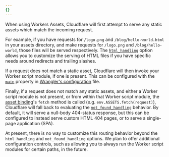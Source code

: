 ```yaml
---
{}
---
```


When using Workers Assets, Cloudflare will first attempt to serve any static assets which match the incoming request.

For example, if you have requests for `/logo.png` and `/blog/hello-world.html` in your assets directory, and make requests for `/logo.png` and `/blog/hello-world`, those files will be served respectively. The [`html_handling`](/workers/static-assets/routing/#html_handling) option allows you to customize the serving of HTML files if you have specific needs around redirects and trailing slashes.

If a request does not match a static asset, Cloudflare will then invoke your Worker script module, if one is present. This can be configured with the [`main`](/workers/wrangler/configuration/#inheritable-keys) property in [Wrangler's configuration](/workers/wrangler/configuration) file.

Finally, if a request does not match any static assets, and either a Worker script module is not present, or from within that Worker script module, the [asset binding](/workers/static-assets/binding/)'s `fetch` method is called (e.g. `env.ASSETS.fetch(request)`), Cloudflare will fall back to evaluating the [`not_found_handling`](/workers/static-assets/routing/#not_found_handling) behavior. By default, it will serve a null-body 404-status response, but this can be configured to instead serve custom HTML 404 pages, or to serve a single-page application (SPA).

At present, there is no way to customize this routing behavior beyond the `html_handling` and `not_found_handling` options. We plan to offer additional configuration controls, such as allowing you to always run the Worker script modules for certain paths, in the future.
